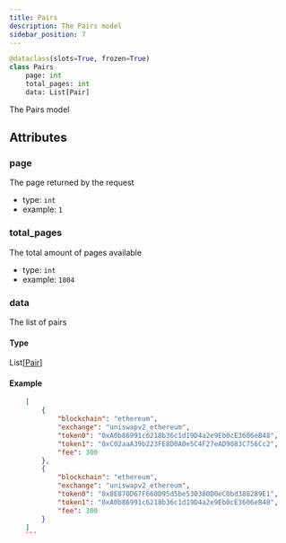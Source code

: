 ```yaml
---
title: Pairs
description: The Pairs model
sidebar_position: 7
---
```



```py
@dataclass(slots=True, frozen=True)
class Pairs
    page: int
    total_pages: int
    data: List[Pair]
```

The Pairs model
## Attributes

### page

The page returned by the request
- type: `int`
- example: ` 1
    `

### total_pages

The total amount of pages available
- type: `int`
- example: ` 1804
    `

### data

The list of pairs
#### Type

<CodeBlock language="python">
    List[<a href="/docs/python-sdk/models/pair">Pair</a>]
</CodeBlock>


#### Example

```json
    [
        {
            "blockchain": "ethereum",
            "exchange": "uniswapv2_ethereum",
            "token0": "0xA0b86991c6218b36c1d19D4a2e9Eb0cE3606eB48",
            "token1": "0xC02aaA39b223FE8D0A0e5C4F27eAD9083C756Cc2",
            "fee": 300
        },
        {
            "blockchain": "ethereum",
            "exchange": "uniswapv2_ethereum",
            "token0": "0x8E870D67F660D95d5be530380D0eC0bd388289E1",
            "token1": "0xA0b86991c6218b36c1d19D4a2e9Eb0cE3606eB48",
            "fee": 300
        }
    ]
    ```

